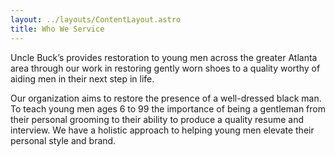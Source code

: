 ```yaml
---
layout: ../layouts/ContentLayout.astro
title: Who We Service
---
```


Uncle Buck’s provides restoration to young men across the greater Atlanta area through our work in restoring gently worn shoes to a quality worthy of aiding men in their next step in life.

Our organization aims to restore the presence of a well-dressed black man. To teach young men ages 6 to 99 the importance of being a gentleman from their personal grooming to their ability to produce a quality resume and interview. We have a holistic approach to helping young men elevate their personal style and brand.

